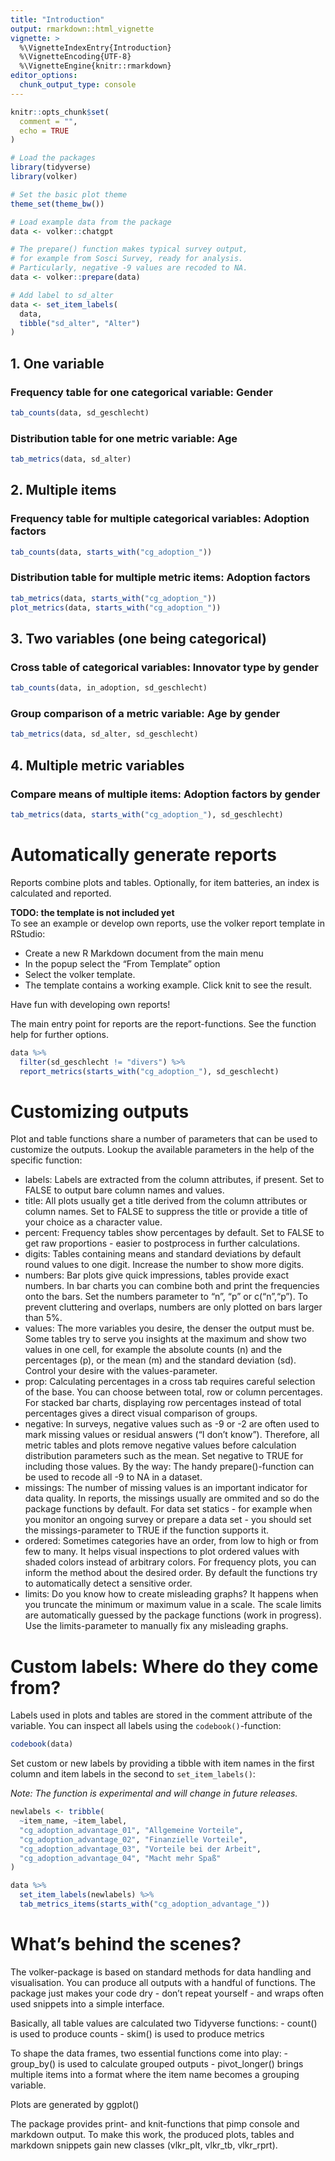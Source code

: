 ```yaml
---
title: "Introduction"
output: rmarkdown::html_vignette
vignette: >
  %\VignetteIndexEntry{Introduction}
  %\VignetteEncoding{UTF-8}
  %\VignetteEngine{knitr::rmarkdown}
editor_options: 
  chunk_output_type: console
---
```


```r
knitr::opts_chunk$set(
  comment = "", 
  echo = TRUE
)

# Load the packages
library(tidyverse)
library(volker)

# Set the basic plot theme
theme_set(theme_bw())
```


```r

# Load example data from the package
data <- volker::chatgpt

# The prepare() function makes typical survey output,
# for example from Sosci Survey, ready for analysis.
# Particularly, negative -9 values are recoded to NA.
data <- volker::prepare(data)

# Add label to sd_alter
data <- set_item_labels(
  data, 
  tibble("sd_alter", "Alter")
)

```

## 1. One variable


### Frequency table for one categorical variable: Gender
```r
tab_counts(data, sd_geschlecht)
```

### Distribution table for one metric variable: Age
```r
tab_metrics(data, sd_alter)
```

## 2. Multiple items

### Frequency table for multiple categorical variables: Adoption factors
```r
tab_counts(data, starts_with("cg_adoption_"))
```

### Distribution table for multiple metric items: Adoption factors
```r
tab_metrics(data, starts_with("cg_adoption_"))
plot_metrics(data, starts_with("cg_adoption_"))

```

## 3. Two variables (one being categorical)

### Cross table of categorical variables: Innovator type by gender

```r
tab_counts(data, in_adoption, sd_geschlecht)
```

### Group comparison of a metric variable: Age by gender

```r
tab_metrics(data, sd_alter, sd_geschlecht)
```

## 4. Multiple metric variables

### Compare means of multiple items: Adoption factors by gender
```r
tab_metrics(data, starts_with("cg_adoption_"), sd_geschlecht)
```


# Automatically generate reports

Reports combine plots and tables. Optionally, for item batteries, an index is calculated and reported.

**TODO: the template is not included yet**  
To see an example or develop own reports, use the volker report template in RStudio:

- Create a new R Markdown document from the main menu  
- In the popup select the "From Template" option  
- Select the volker template.  
- The template contains a working example. Click knit to see the result.

Have fun with developing own reports!

The main entry point for reports are the report-functions.
See the function help for further options.

```r

data %>% 
  filter(sd_geschlecht != "divers") %>% 
  report_metrics(starts_with("cg_adoption_"), sd_geschlecht)

```

# Customizing outputs

Plot and table functions share a number of parameters that can be used to customize the outputs. Lookup the available parameters in the help of the specific function:

- labels: Labels are extracted from the column attributes, if present. Set to FALSE to output bare column names and values.  
- title: All plots usually get a title derived from the column attributes or column names. Set to FALSE to suppress the title or provide a title of your choice as a character value.  
- percent: Frequency tables show percentages by default. Set to FALSE to get raw proportions - easier to postprocess in further calculations.
- digits: Tables containing means and standard deviations by default round values to one digit. Increase the number to show more digits.
- numbers: Bar plots give quick impressions, tables provide exact numbers. In bar charts you can combine both and print the frequencies onto the bars. Set the numbers parameter to "n", "p" or c("n","p"). To prevent cluttering and overlaps, numbers are only plotted on bars larger than 5%.
- values: The more variables you desire, the denser the output must be. Some tables try to serve you insights at the maximum and show two values in one cell, for example the absolute counts (n) and the percentages (p), or the mean (m) and the standard deviation (sd). Control your desire with the values-parameter.
- prop: Calculating percentages in a cross tab requires careful selection of the base. You can choose between total, row or column percentages. For stacked bar charts, displaying row percentages instead of total percentages gives a direct visual comparison of groups.
- negative: In surveys, negative values such as -9 or -2 are often used to mark missing values or residual answers ("I don't know"). Therefore, all metric tables and plots remove negative values before calculation distribution parameters such as the mean. Set negative to TRUE for including those values. By the way: The handy prepare()-function can be used to recode all -9 to NA in a dataset.
- missings: The number of missing values is an important indicator for data quality. In reports, the missings usually are ommited and so do the package functions by default. For data set statics - for example when you monitor an ongoing survey or prepare a data set - you should set the missings-parameter to TRUE if the function supports it.
- ordered: Sometimes categories have an order, from low to high or from few to many. It helps visual inspections to plot ordered values with shaded colors instead of arbitrary colors. For frequency plots, you can inform the method about the desired order. By default the functions try to automatically detect a sensitive order.
- limits: Do you know how to create misleading graphs? It happens when you truncate the minimum or maximum value in a scale. The scale limits are automatically guessed by the package functions (work in progress). Use the limits-parameter to manually fix any misleading graphs.

# Custom labels: Where do they come from?

Labels used in plots and tables are stored in the comment attribute of the variable. 
You can inspect all labels using the `codebook()`-function:

```r
codebook(data)
```

Set custom or new labels by providing a tibble with item names in the first column
and item labels in the second to `set_item_labels()`:

*Note: The function is experimental and will change in future releases.*

```r

newlabels <- tribble(
  ~item_name, ~item_label,
  "cg_adoption_advantage_01", "Allgemeine Vorteile",
  "cg_adoption_advantage_02", "Finanzielle Vorteile",
  "cg_adoption_advantage_03", "Vorteile bei der Arbeit",
  "cg_adoption_advantage_04", "Macht mehr Spaß"
)

data %>%
  set_item_labels(newlabels) %>%
  tab_metrics_items(starts_with("cg_adoption_advantage_"))
```

# What's behind the scenes?

The volker-package is based on standard methods for data handling and visualisation. 
You can produce all outputs with a handful of functions. The package just makes your
code dry - don't repeat yourself - and wraps often used snippets into a simple interface.

Basically, all table values are calculated two Tidyverse functions:
- count() is used to produce counts
- skim() is used to produce metrics

To shape the data frames, two essential functions come into play:
- group_by() is used to calculate grouped outputs
- pivot_longer() brings multiple items into a format where the item name becomes a grouping variable.

Plots are generated by ggplot()

The package provides print- and knit-functions that pimp console and markdown output. 
To make this work, the produced plots, tables and markdown snippets gain new classes (vlkr_plt, vlkr_tb, vlkr_rprt).
